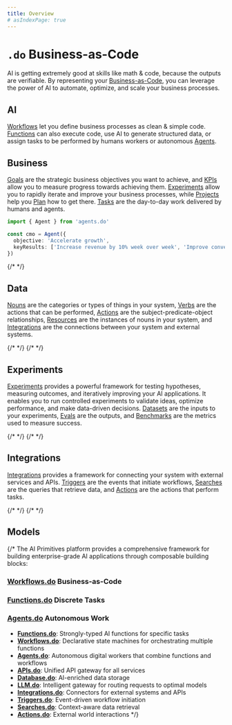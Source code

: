 ```yaml
---
title: Overview
# asIndexPage: true
---
```



# `.do` Business-as-Code

AI is getting extremely good at skills like math & code, because the outputs are verifiable. By representing your [Business-as-Code](/docs/manifesto), you can leverage the power of AI to automate, optimize, and scale your business processes.

## AI

[Workflows](/docs/workflows) let you define business processes as clean & simple code. [Functions](/docs/functions) can also execute code, use AI to generate structured data, or assign tasks to be performed by humans workers or autonomous [Agents](/docs/agents).

<Cards>
  <Cards.Card title='Workflows.do' href='/docs/workflows' />
  <Cards.Card title='Functions.do' href='/docs/functions' />
  <Cards.Card title='Agents.do' href='/docs/agents' />
</Cards>

## Business

[Goals](/docs/business/goals) are the strategic business objectives you want to achieve, and [KPIs](/docs/business/kpis) allow you to measure progress towards achieving them. [Experiments](/docs/experiments) allow you to rapidly iterate and improve your business processes, while [Projects](/docs/business/projects) help you [Plan](/docs/business/plans) how to get there. [Tasks](/docs/business/tasks) are the day-to-day work delivered by humans and agents.

```typescript
import { Agent } from 'agents.do'

const cmo = Agent({
  objective: 'Accelerate growth',
  keyResults: ['Increase revenue by 10% week over week', 'Improve conversion rate by 5% week over week', 'Improve retention rate by 2% week over week'],
})
```

<Cards>
  <Cards.Card title='Goals.do' href='/docs/business/goals' />
  <Cards.Card title='KPIs.do' href='/docs/business/kpis' />
  <Cards.Card title='Experiments.do' href='/docs/experiments' />
  <Cards.Card title='Projects.do' href='/docs/business/projects' />
  <Cards.Card title='Plans.do' href='/docs/business/plans' />
  {/* <Cards.Card title='Queues.do' href='/docs/business/queues' /> */}
  <Cards.Card title='Tasks.do' href='/docs/business/tasks' />
</Cards>

## Data

[Nouns](/docs/data/nouns) are the categories or types of things in your system, [Verbs](/docs/data/verbs) are the actions that can be performed, [Actions](/docs/data/actions) are the subject-predicate-object relationships, [Resources](/docs/data/resources) are the instances of nouns in your system, and [Integrations](/docs/events/integrations) are the connections between your system and external systems.

<Cards>
  <Cards.Card title='Nouns.do' href='/docs/data/nouns' />
  <Cards.Card title='Verbs.do' href='/docs/data/verbs' />
  <Cards.Card title='Actions.do' href='/docs/data/actions' />
  <Cards.Card title='Resources.do' href='/docs/data/resources' />
  <Cards.Card title='Integrations.do' href='/docs/events/integrations' />
  {/* <Cards.Card title='Events.do' href='/docs/data/events' /> */}
  <Cards.Card title='Analytics.do' href='/docs/data/analytics' />
  {/* <Cards.Card title='Database.do' href='/docs/data/database' /> */}
</Cards>

## Experiments

[Experiments](/docs/experiments) provides a powerful framework for testing hypotheses, measuring outcomes, and iteratively improving your AI applications. It enables you to run controlled experiments to validate ideas, optimize performance, and make data-driven decisions. [Datasets](/docs/experiments/datasets) are the inputs to your experiments, [Evals](/docs/experiments/evals) are the outputs, and [Benchmarks](/docs/experiments/benchmarks) are the metrics used to measure success.

<Cards>
  <Cards.Card title='Benchmarks.do' href='/docs/experiments/benchmarks' />
  <Cards.Card title='Datasets.do' href='/docs/experiments/datasets' />
  <Cards.Card title='Evals.do' href='/docs/experiments/evals' />
  {/* <Cards.Card title='Models.do' href='/docs/experiments/models' /> */}
  {/* <Cards.Card title='Prompts.do' href='/docs/experiments/prompts' /> */}
</Cards>

## Integrations

[Integrations](/docs/events/integrations) provides a framework for connecting your system with external services and APIs. [Triggers](/docs/events/triggers) are the events that initiate workflows, [Searches](/docs/events/searches) are the queries that retrieve data, and [Actions](/docs/events/actions) are the actions that perform tasks.

<Cards>
  {/* <Cards.Card title='Integrations.do' href='/docs/events/integrations' /> */}
  {/* <Cards.Card title='Connections.do' href='/docs/events/connections' /> */}
  <Cards.Card title='Triggers.do' href='/docs/events/triggers' />
  <Cards.Card title='Searches.do' href='/docs/events/searches' />
  <Cards.Card title='Actions.do' href='/docs/events/actions' />
</Cards>

## Models

<Cards>
  <Cards.Card title='Models.do' href='/docs/experiments/models' />
</Cards>

{/\* The AI Primitives platform provides a comprehensive framework for building enterprise-grade AI applications through composable building blocks:

<Cards>
  <Cards.Card title='Workflows.do' href='/docs/workflows' />
  <Cards.Card title='Functions.do' href='/docs/functions' />
  <Cards.Card title='Agents.do' href='/docs/agents' />
</Cards>

### [Workflows.do](/docs/workflows) Business-as-Code

### [Functions.do](/docs/functions) Discrete Tasks

### [Agents.do](/docs/agents) Autonomous Work

- **[Functions.do](https://functions.do)**: Strongly-typed AI functions for specific tasks
- **[Workflows.do](https://workflows.do)**: Declarative state machines for orchestrating multiple functions
- **[Agents.do](https://agents.do)**: Autonomous digital workers that combine functions and workflows
- **[APIs.do](https://apis.do)**: Unified API gateway for all services
- **[Database.do](https://database.do)**: AI-enriched data storage
- **[LLM.do](https://llm.do)**: Intelligent gateway for routing requests to optimal models
- **[Integrations.do](https://integrations.do)**: Connectors for external systems and APIs
- **[Triggers.do](https://triggers.do)**: Event-driven workflow initiation
- **[Searches.do](https://searches.do)**: Context-aware data retrieval
- **[Actions.do](https://actions.do)**: External world interactions \*/}

